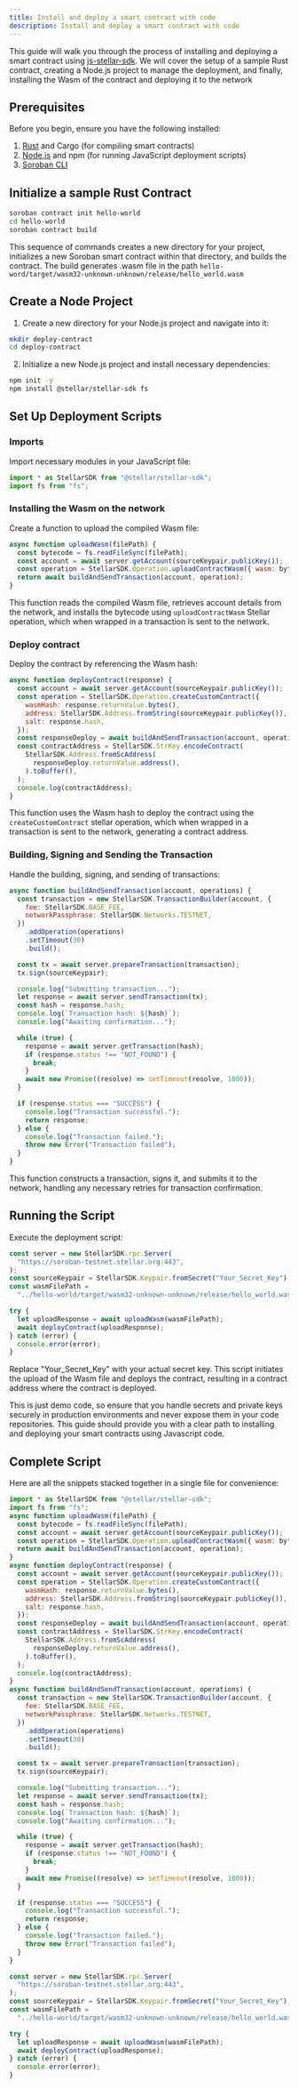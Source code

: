 ```yaml
---
title: Install and deploy a smart contract with code
description: Install and deploy a smart contract with code
---
```


<head>
  <title>Install and deploy a smart contract with code</title>
  <meta charSet="utf-8" />
  <meta
    property="og:title"
    content="Install and deploy a smart contract with code"
  />
  <meta
    property="og:description"
    content="This guide will walk you through the process of installing and deploying a smart contract using js-stellar-sdk. We will cover the setup of a sample Rust contract, creating a Node.js project to manage the deployment, and finally, installing the Wasm of the contract and deploying it to the network"
  />
</head>

This guide will walk you through the process of installing and deploying a smart contract using [js-stellar-sdk](https://github.com/stellar/js-stellar-sdk). We will cover the setup of a sample Rust contract, creating a Node.js project to manage the deployment, and finally, installing the Wasm of the contract and deploying it to the network

## Prerequisites

Before you begin, ensure you have the following installed:

1. [Rust](https://www.rust-lang.org/) and Cargo (for compiling smart contracts)
2. [Node.js](https://nodejs.org/en) and npm (for running JavaScript deployment scripts)
3. [Soroban CLI](../../smart-contracts/getting-started/setup.mdx#install-the-stellar-cli)

## Initialize a sample Rust Contract

```bash
soroban contract init hello-world
cd hello-world
soroban contract build
```

This sequence of commands creates a new directory for your project, initializes a new Soroban smart contract within that directory, and builds the contract. The build generates .wasm file in the path `hello-word/target/wasm32-unknown-unknown/release/hello_world.wasm`

## Create a Node Project

1. Create a new directory for your Node.js project and navigate into it:

```bash
mkdir deploy-contract
cd deploy-contract
```

2. Initialize a new Node.js project and install necessary dependencies:

```bash
npm init -y
npm install @stellar/stellar-sdk fs
```

## Set Up Deployment Scripts

### Imports

Import necessary modules in your JavaScript file:

```javascript
import * as StellarSDK from "@stellar/stellar-sdk";
import fs from "fs";
```

### Installing the Wasm on the network

Create a function to upload the compiled Wasm file:

```javascript
async function uploadWasm(filePath) {
  const bytecode = fs.readFileSync(filePath);
  const account = await server.getAccount(sourceKeypair.publicKey());
  const operation = StellarSDK.Operation.uploadContractWasm({ wasm: bytecode });
  return await buildAndSendTransaction(account, operation);
}
```

This function reads the compiled Wasm file, retrieves account details from the network, and installs the bytecode using `uploadContractWasm` Stellar operation, which when wrapped in a transaction is sent to the network.

### Deploy contract

Deploy the contract by referencing the Wasm hash:

```javascript
async function deployContract(response) {
  const account = await server.getAccount(sourceKeypair.publicKey());
  const operation = StellarSDK.Operation.createCustomContract({
    wasmHash: response.returnValue.bytes(),
    address: StellarSDK.Address.fromString(sourceKeypair.publicKey()),
    salt: response.hash,
  });
  const responseDeploy = await buildAndSendTransaction(account, operation);
  const contractAddress = StellarSDK.StrKey.encodeContract(
    StellarSDK.Address.fromScAddress(
      responseDeploy.returnValue.address(),
    ).toBuffer(),
  );
  console.log(contractAddress);
}
```

This function uses the Wasm hash to deploy the contract using the `createCustomContract` stellar operation, which when wrapped in a transaction is sent to the network, generating a contract address.

### Building, Signing and Sending the Transaction

Handle the building, signing, and sending of transactions:

```javascript
async function buildAndSendTransaction(account, operations) {
  const transaction = new StellarSDK.TransactionBuilder(account, {
    fee: StellarSDK.BASE_FEE,
    networkPassphrase: StellarSDK.Networks.TESTNET,
  })
    .addOperation(operations)
    .setTimeout(30)
    .build();

  const tx = await server.prepareTransaction(transaction);
  tx.sign(sourceKeypair);

  console.log("Submitting transaction...");
  let response = await server.sendTransaction(tx);
  const hash = response.hash;
  console.log(`Transaction hash: ${hash}`);
  console.log("Awaiting confirmation...");

  while (true) {
    response = await server.getTransaction(hash);
    if (response.status !== "NOT_FOUND") {
      break;
    }
    await new Promise((resolve) => setTimeout(resolve, 1000));
  }

  if (response.status === "SUCCESS") {
    console.log("Transaction successful.");
    return response;
  } else {
    console.log("Transaction failed.");
    throw new Error("Transaction failed");
  }
}
```

This function constructs a transaction, signs it, and submits it to the network, handling any necessary retries for transaction confirmation.

## Running the Script

Execute the deployment script:

```javascript
const server = new StellarSDK.rpc.Server(
  "https://soroban-testnet.stellar.org:443",
);
const sourceKeypair = StellarSDK.Keypair.fromSecret("Your_Secret_Key");
const wasmFilePath =
  "../hello-world/target/wasm32-unknown-unknown/release/hello_world.wasm"; // Adjust this path as necessary

try {
  let uploadResponse = await uploadWasm(wasmFilePath);
  await deployContract(uploadResponse);
} catch (error) {
  console.error(error);
}
```

Replace "Your_Secret_Key" with your actual secret key. This script initiates the upload of the Wasm file and deploys the contract, resulting in a contract address where the contract is deployed.

This is just demo code, so ensure that you handle secrets and private keys securely in production environments and never expose them in your code repositories. This guide should provide you with a clear path to installing and deploying your smart contracts using Javascript code.

## Complete Script

Here are all the snippets stacked together in a single file for convenience:

```javascript
import * as StellarSDK from "@stellar/stellar-sdk";
import fs from "fs";
async function uploadWasm(filePath) {
  const bytecode = fs.readFileSync(filePath);
  const account = await server.getAccount(sourceKeypair.publicKey());
  const operation = StellarSDK.Operation.uploadContractWasm({ wasm: bytecode });
  return await buildAndSendTransaction(account, operation);
}
async function deployContract(response) {
  const account = await server.getAccount(sourceKeypair.publicKey());
  const operation = StellarSDK.Operation.createCustomContract({
    wasmHash: response.returnValue.bytes(),
    address: StellarSDK.Address.fromString(sourceKeypair.publicKey()),
    salt: response.hash,
  });
  const responseDeploy = await buildAndSendTransaction(account, operation);
  const contractAddress = StellarSDK.StrKey.encodeContract(
    StellarSDK.Address.fromScAddress(
      responseDeploy.returnValue.address(),
    ).toBuffer(),
  );
  console.log(contractAddress);
}
async function buildAndSendTransaction(account, operations) {
  const transaction = new StellarSDK.TransactionBuilder(account, {
    fee: StellarSDK.BASE_FEE,
    networkPassphrase: StellarSDK.Networks.TESTNET,
  })
    .addOperation(operations)
    .setTimeout(30)
    .build();

  const tx = await server.prepareTransaction(transaction);
  tx.sign(sourceKeypair);

  console.log("Submitting transaction...");
  let response = await server.sendTransaction(tx);
  const hash = response.hash;
  console.log(`Transaction hash: ${hash}`);
  console.log("Awaiting confirmation...");

  while (true) {
    response = await server.getTransaction(hash);
    if (response.status !== "NOT_FOUND") {
      break;
    }
    await new Promise((resolve) => setTimeout(resolve, 1000));
  }

  if (response.status === "SUCCESS") {
    console.log("Transaction successful.");
    return response;
  } else {
    console.log("Transaction failed.");
    throw new Error("Transaction failed");
  }
}

const server = new StellarSDK.rpc.Server(
  "https://soroban-testnet.stellar.org:443",
);
const sourceKeypair = StellarSDK.Keypair.fromSecret("Your_Secret_Key");
const wasmFilePath =
  "../hello-world/target/wasm32-unknown-unknown/release/hello_world.wasm"; // Adjust this path as necessary

try {
  let uploadResponse = await uploadWasm(wasmFilePath);
  await deployContract(uploadResponse);
} catch (error) {
  console.error(error);
}
```

